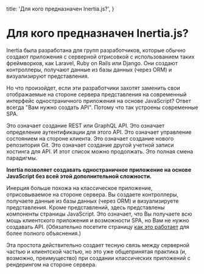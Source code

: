 
  title: 'Для кого предназначен Inertia.js?',
}

# Для кого предназначен Inertia.js?

Inertia была разработана для групп разработчиков, которые обычно создают приложения с серверной отрисовкой с использованием таких фреймворков, как Laravel, Ruby on Rails или Django. Они создают контроллеры, получают данные из базы данных (через ORM) и визуализируют представления.

Но что произойдет, если эти разработчики захотят заменить свои отображаемые на стороне сервера представления на современный интерфейс одностраничного приложения на основе JavaScript? Ответ всегда "Вам нужно создать API". Потому что так устроены современные SPA.

Это означает создание REST или GraphQL API. Это означает определение аутентификации для этого API. Это означает управление состоянием на стороне клиента. Это означает создание нового репозитория Git. Это означает создание другой учетной записи хостинга для API. И этот список можно продолжать. Это полная смена парадигмы.

**Inertia позволяет создавать одностраничное приложение на основе JavaScript без всей этой дополнительной сложности.**

Инерция больше похожа на классическое приложение, отрисовываемое на стороне сервера. Вы создаете контроллеры, получаете данные из базы данных (через ORM) и визуализируете представления. Кроме представлений, здесь представлены компоненты страницы JavaScript. Это означает, что Вы получаете всю мощь клиентского приложения и возможности SPA, но Вам не нужно создавать API. (Обязательно посетите страницу [как это работает](/how-it-works) для более полного объяснения.)

Эта простота действительно создает тесную связь между серверной частью и клиентской частью, но это уже общепринятая практика (и, возможно, преимущество) при создании классических приложений с рендерингом на стороне сервера.
